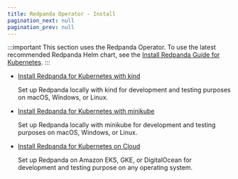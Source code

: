 ```yaml
---
title: Redpanda Operator - Install
pagination_next: null
pagination_prev: null
---
```


<head>
    <meta name="title" content="Redpanda Operator - Install"/>
    <meta name="description" content="Install Redpanda for Kubernetes on kind, minikube, or Cloud."/>
</head>

:::important
This section uses the Redpanda Operator. To use the latest recommended Redpanda Helm chart, see the [Install Redpanda Guide for Kubernetes](../../../deploy/deployment-option/self-hosted/kubernetes/get-started-dev).
:::


- [Install Redpanda for Kubernetes with kind](../../redpanda-operator/kubernetes-qs-local-access)

   Set up Redpanda locally with kind for development and testing purposes on macOS, Windows, or Linux. 

- [Install Redpanda for Kubernetes with minikube](../../redpanda-operator/kubernetes-qs-minikube)

   Set up Redpanda locally with minikube for development and testing purposes on macOS, Windows, or Linux. 

- [Install Redpanda for Kubernetes on Cloud](../../redpanda-operator/kubernetes-qs-cloud)

   Set up Redpanda on Amazon EKS, GKE, or DigitalOcean for development and testing purpose on any operating system.



